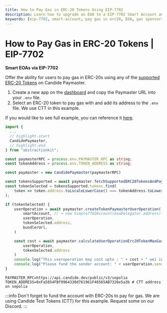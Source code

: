 ```yaml
---
title: How to Pay Gas in ERC-20 Tokens Using EIP-7702   
description: Learn how to upgrade an EOA to a EIP-7702 Smart Account and let users pay gas in ERC-20s using paymasters  
keywords: [eip-7702, smart-account, pay gas in erc20, EOA, gas sponsorship]
---
```



# How to Pay Gas in ERC-20 Tokens | EIP-7702

**Smart EOAs via EIP-7702**

Offer the ability for users to pay gas in ERC-20s using any of the [supported ERC-20 Tokens](/wallet/paymaster/tokens-supported/) on Candide Paymaster.

1. Create a new app on the [dashboard](https://dashboard.candide.dev) and copy the Paymaster URL into your `.env` file.
2. Select an ERC-20 token to pay gas with and add its address to the `.env` file. We use CTT in this example. 


If you would like to see full example, you can reference it [here](https://github.com/candidelabs/abstractionkit-examples/blob/main/eip-7702/upgrade-eoa-to-7702-smart-account-erc-20-gas.ts).

<Tabs>
<TabItem value="index.ts" label="index.ts">

```ts
import {
  ...
  // highlight-start
  CandidePaymaster,
  // highlight-end
} from "abstractionkit";

const paymasterRPC = process.env.PAYMASTER_RPC as string;
const tokenAddress = process.env.TOKEN_ADDRESS as string;

const paymaster = new CandidePaymaster(paymasterRPC)

const tokensSupported = await paymaster.fetchSupportedERC20TokensAndPaymasterMetadata();
const tokenSelected = tokensSupported.tokens.find(
    token => token.address.toLocaleLowerCase() === tokenAddress.toLowerCase()
);

if (tokenSelected) {
    userOperation = await paymaster.createTokenPaymasterUserOperation(
        smartAccount, // = new Simple7702Account(eoaDelegator.address)
        userOperation,
        tokenSelected.address,
        bundlerUrl,
    )

    const cost = await paymaster.calculateUserOperationErc20TokenMaxGasCost(
        userOperation,
        tokenSelected.address
    )
    console.log("This useroperation may cost upto : " + cost + " wei in CTT token")
    console.log("Please fund the sender account: " + userOperation.sender +" with more than "+ cost + " wei CTT token")
}
```

</TabItem>

<TabItem value=".env" label=".env">

```env
PAYMASTER_RPC=https://api.candide.dev/public/v3/sepolia
TOKEN_ADDRESS=0xFa5854FBf9964330d761961F46565AB7326e5a3b # CTT address on sepolia
```

</TabItem>
</Tabs>

:::info
Don't forget to fund the account with ERC-20s to pay for gas. We are using Candide Test Tokens (CTT) for this example. Request some on our Discord.
:::

